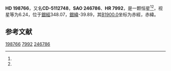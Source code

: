 {{Starbox begin
| name = HD 198766
}}
{{Starbox observe
| epoch = [[J2000.0|J2000.0]]
| constell = {{星座名待查}}<ref name=SIMBAD>{{cite web
 | url=http://simbad.u-strasbg.fr/simbad/sim-id?Ident=HR+7992
 | title =Pulsating variable Star
 | publisher=Centre de Données astronomiques de Strasbourg
 | work=SIMBAD
 | accessdate=2012-07-13}}</ref><ref name=DATA>{{cite web
 | url=http://vizier.u-strasbg.fr/viz-bin/VizieR-5?-out.add=.&-source=5050&-corr=PK=HR&-out.max=9999&HR=7992
 | title=VizieR Detailed Page
 | accessdate=2012-07-13
 | archive-date=2016-03-05
 | archive-url=https://web.archive.org/web/20160305080155/http://vizier.u-strasbg.fr/viz-bin/VizieR-5?-out.add=.&-source=5050&-corr=PK=HR&-out.max=9999&HR=7992
 | dead-url=no
 }}</ref>
| 星官 = 
| ra = {{RA|20|54|35}}<ref name=SIMBAD /><ref name=DATA />
| dec = {{DEC|-50|43|40}}<ref name=SIMBAD /><ref name=DATA />
| appmag_v = 6.24<ref name=SIMBAD /><ref name=DATA />
}}
{{Starbox character
| class = B5IV<ref name=SIMBAD /><ref name=DATA />
| b-v = -0.12<ref name=SIMBAD /><ref name=DATA />
| u-b = <ref name=SIMBAD /><ref name=DATA />
| r-i = <ref name=SIMBAD /><ref name=DATA />
| variable = 
}}
{{Starbox astrometry
| radial_v = 
| prop_mo_ra = -4
| parallax = 
| p_error = 
}}
{{Starbox catalog
| names =CD-5112748，[[SAO星表|SAO]] 246786，[[HD星表|HD]] 198766，[[HR星表|HR]] 7992}}
{{Starbox reference |Simbad=HR+7992}}
{{Starbox end}}

'''HD 198766'''，又名'''CD-5112748'''，'''SAO 246786'''、'''HR 7992'''，是一颗恒星<ref name=SIMBAD /><ref name=DATA />，视星等为6.24，位于[[銀道座標系|銀經]]348.07，[[銀道座標系|銀緯]]-39.89，其[[B1900.0|B1900.0]]坐标为赤經{{RA|20|47|26.7}}，赤緯{{DEC|-51|-39.89|18}}。

== 参考文献 ==
{{reflist}}

{{star-stub}}

[[Category:HD和HDE天體|198766]]
[[Category:HR天體|7992]]
[[Category:SAO天體|246786]]